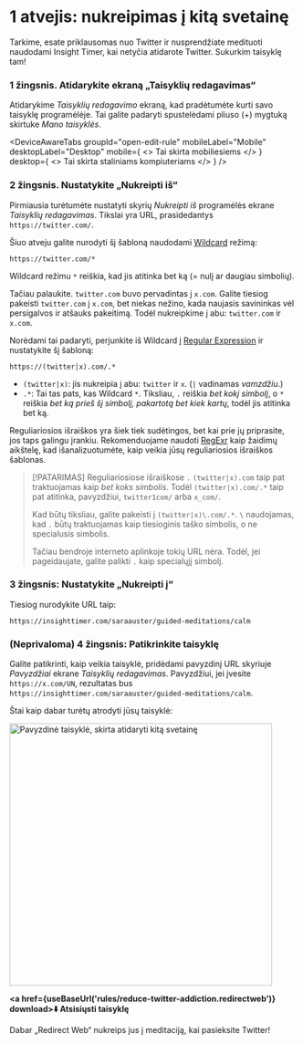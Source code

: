 
# 1 atvejis: nukreipimas į kitą svetainę

Tarkime, esate priklausomas nuo Twitter ir nusprendžiate medituoti naudodami Insight Timer, kai netyčia atidarote Twitter. Sukurkim taisyklę tam!

### 1 žingsnis. Atidarykite ekraną „Taisyklių redagavimas“

Atidarykime *Taisyklių redagavimo* ekraną, kad pradėtumėte kurti savo taisyklę programėlėje. Tai galite padaryti spustelėdami pliuso (+) mygtuką skirtuke *Mano taisyklės*.

<DeviceAwareTabs
  groupId="open-edit-rule"
  mobileLabel="Mobile"
  desktopLabel="Desktop"
  mobile={
    <>
      Tai skirta mobiliesiems
    </>
  }
  desktop={
    <>
      Tai skirta staliniams kompiuteriams
    </>
  }
/>

### 2 žingsnis. Nustatykite „Nukreipti iš“

Pirmiausia turėtumėte nustatyti skyrių *Nukreipti iš* programėlės ekrane *Taisyklių redagavimas*. Tikslai yra URL, prasidedantys `https://twitter.com/`.

Šiuo atveju galite nurodyti šį šabloną naudodami [Wildcard](rule-settings#url-pattern-wildcard) režimą:

```
https://twitter.com/*
```

Wildcard režimu `*` reiškia, kad jis atitinka bet ką (= nulį ar daugiau simbolių).

Tačiau palaukite. `twitter.com` buvo pervadintas į `x.com`. Galite tiesiog pakeisti `twitter.com` į `x.com`, bet niekas nežino, kada naujasis savininkas vėl persigalvos ir atšauks pakeitimą. Todėl nukreipkime į abu: `twitter.com` ir `x.com`.

Norėdami tai padaryti, perjunkite iš Wildcard į [Regular Expression](rule-settings#url-pattern-regular-expression) ir nustatykite šį šabloną:

```
https://(twitter|x).com/.*
```

* `(twitter|x)`: jis nukreipia į abu: `twitter` ir `x`. (`|` vadinamas *vamzdžiu*.)
* `.*`: Tai tas pats, kas Wildcard `*`. Tiksliau, `.` reiškia *bet kokį simbolį*, o `*` reiškia *bet ką prieš šį simbolį, pakartotą bet kiek kartų*, todėl jis atitinka bet ką.

Reguliariosios išraiškos yra šiek tiek sudėtingos, bet kai prie jų priprasite, jos taps galingu įrankiu. Rekomenduojame naudoti [RegExr](https://regexr.com) kaip žaidimų aikštelę, kad išanalizuotumėte, kaip veikia jūsų reguliariosios išraiškos šablonas.

> [!PATARIMAS] 
> Reguliariosiose išraiškose `.` `(twitter|x).com` taip pat traktuojamas kaip *bet koks simbolis*. Todėl `(twitter|x).com/.*` taip pat atitinka, pavyzdžiui, `twitter1com/` arba `x_com/`.
> 
> Kad būtų tiksliau, galite pakeisti į `(twitter|x)\.com/.*`. `\` naudojamas, kad `.` būtų traktuojamas kaip tiesioginis taško simbolis, o ne specialusis simbolis.
> 
> Tačiau bendroje interneto aplinkoje tokių URL nėra. Todėl, jei pageidaujate, galite palikti `.` kaip specialųjį simbolį.

### 3 žingsnis: Nustatykite „Nukreipti į“

Tiesiog nurodykite URL taip:

```
https://insighttimer.com/saraauster/guided-meditations/calm
```

### (Neprivaloma) 4 žingsnis: Patikrinkite taisyklę

Galite patikrinti, kaip veikia taisyklė, pridėdami pavyzdinį URL skyriuje *Pavyzdžiai* ekrane *Taisyklių redagavimas*. Pavyzdžiui, jei įvesite `https://x.com/UN`, rezultatas bus `https://insighttimer.com/saraauster/guided-meditations/calm`.

Štai kaip dabar turėtų atrodyti jūsų taisyklė:

<Image src={RuleCreationOpenAnotherWebsiteRulePreview} alt="Pavyzdinė taisyklė, skirta atidaryti kitą svetainę" height="460" hasRoundedCorners hasShadow />

**<a href={useBaseUrl('rules/reduce-twitter-addiction.redirectweb')} download>⬇️ Atsisiųsti taisyklę</a>**

Dabar „Redirect Web“ nukreips jus į meditaciją, kai pasieksite Twitter!
